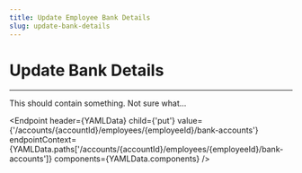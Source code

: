 ```yaml
---
title: Update Employee Bank Details
slug: update-bank-details
---
```



# Update Bank Details

<hr />

This should contain something. Not sure what...

<Endpoint
    header={YAMLData}
    child={'put'}
    value={'/accounts/{accountId}/employees/{employeeId}/bank-accounts'}
    endpointContext={YAMLData.paths['/accounts/{accountId}/employees/{employeeId}/bank-accounts']}
    components={YAMLData.components}
/>
